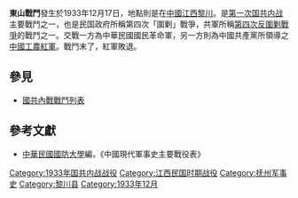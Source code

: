 {{Infobox Military Conflict|
campaign=|
image=|
caption=|
conflict=東山戰鬥|
partof=[[第一次国共内战|第一次国共内战]]|
date=1933年12月17日|
place=[[中國|中國]]江西黎川|
result=共軍敗退。|
combatant1=中華民國國民革命軍5師、67師、96師|
combatant2=中國紅軍3師9軍團、14師| 
commander1=[[謝漙福|謝漙福]]、[[傅仲芳|傅仲芳]]、[[蕭致平|蕭致平]]|
commander2=[[羅炳輝|羅炳輝]]|
strength1=|
strength2=|
casualties1=|
casualties2=|
}}
'''東山戰鬥'''發生於1933年12月17日，地點則是在[[中國|中國]][[江西|江西]][[黎川|黎川]]。是[[第一次国共内战|第一次国共内战]]主要戰鬥之一，也是民国政府所稱第四次「圍剿」戰爭，共軍所稱[[第四次反圍剿戰爭|第四次反圍剿戰爭]]的戰鬥之一。交戰一方為中華民國國民革命軍，另一方則為中國共產黨所領導之[[中國工農紅軍|中國工農紅軍]]。戰鬥末了，紅軍敗退。

==參見==
*[[國共內戰戰鬥列表|國共內戰戰鬥列表]]
==參考文獻==
*[[中華民國|中華民國]][[國防大學_(臺灣)|國防大學]]編，《中國現代軍事史主要戰役表》

{{DEFAULTSORT:D}}
[[Category:1933年国共内战战役|Category:1933年国共内战战役]]
[[Category:江西民国时期战役|Category:江西民国时期战役]]
[[Category:抚州军事史|Category:抚州军事史]]
[[Category:黎川县|Category:黎川县]]
[[Category:1933年12月|Category:1933年12月]]